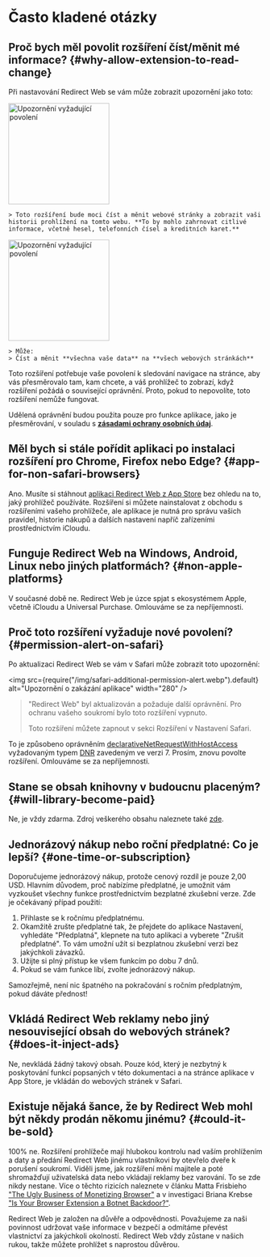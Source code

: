 
# Často kladené otázky

## Proč bych měl povolit rozšíření číst/měnit mé informace? {#why-allow-extension-to-read-change}

Při nastavování Redirect Web se vám může zobrazit upozornění jako toto:

<IfBrowserStore stores='appStore'>
    <Image src={PermissionAlertSafari} alt="Upozornění vyžadující povolení" width="200" margin="0 0 16px 0" hasShadow />

    > Toto rozšíření bude moci číst a měnit webové stránky a zobrazit vaši historii prohlížení na tomto webu. **To by mohlo zahrnovat citlivé informace, včetně hesel, telefonních čísel a kreditních karet.**
</IfBrowserStore>

<IfBrowserStore stores='appStore' includes={false}>
    <Image src={PermissionAlertChrome} alt="Upozornění vyžadující povolení" height="200" hasRoundedCorners hasShadow margin="0 0 16px 0" />

    > Může:
    > Číst a měnit **všechna vaše data** na **všech webových stránkách**
</IfBrowserStore>

Toto rozšíření potřebuje vaše povolení k sledování navigace na stránce, aby vás přesměrovalo tam, kam chcete, a váš prohlížeč to zobrazí, když rozšíření požádá o související oprávnění. Proto, pokud to nepovolíte, toto rozšíření nemůže fungovat.

Udělená oprávnění budou použita pouze pro funkce aplikace, jako je přesměrování, v souladu s **[zásadami ochrany osobních údaj](./privacy-policy)**.

## Měl bych si stále pořídit aplikaci po instalaci rozšíření pro Chrome, Firefox nebo Edge? {#app-for-non-safari-browsers}

Ano. Musíte si stáhnout [aplikaci Redirect Web z App Store](https://apps.apple.com/app/id1571283503) bez ohledu na to, jaký prohlížeč používáte. Rozšíření si můžete nainstalovat z obchodu s rozšířeními vašeho prohlížeče, ale aplikace je nutná pro správu vašich pravidel, historie nákupů a dalších nastavení napříč zařízeními prostřednictvím iCloudu.

## Funguje Redirect Web na Windows, Android, Linux nebo jiných platformách? {#non-apple-platforms}

V současné době ne. Redirect Web je úzce spjat s ekosystémem Apple, včetně iCloudu a Universal Purchase. Omlouváme se za nepříjemnosti.

## Proč toto rozšíření vyžaduje nové povolení? {#permission-alert-on-safari}

Po aktualizaci Redirect Web se vám v Safari může zobrazit toto upozornění:

<img src={require("/img/safari-additional-permission-alert.webp").default} alt="Upozornění o zakázání aplikace" width="280" />

> "Redirect Web" byl aktualizován a požaduje další oprávnění. Pro ochranu vašeho soukromí bylo toto rozšíření vypnuto.
>
> Toto rozšíření můžete zapnout v sekci Rozšíření v Nastavení Safari.

To je způsobeno oprávněním [declarativeNetRequestWithHostAccess](https://developer.apple.com/documentation/safariservices/safari_web_extensions/blocking_content_with_your_safari_web_extension) vyžadovaným typem [DNR](./rule-settings#type) zavedeným ve verzi 7. Prosím, znovu povolte rozšíření. Omlouváme se za nepříjemnosti.

## Stane se obsah knihovny v budoucnu placeným? {#will-library-become-paid}

Ne, je vždy zdarma. Zdroj veškerého obsahu naleznete také [zde](https://github.com/mshibanami/redirect-web/tree/main/library).

## Jednorázový nákup nebo roční předplatné: Co je lepší? {#one-time-or-subscription}

Doporučujeme jednorázový nákup, protože cenový rozdíl je pouze 2,00 USD.
Hlavním důvodem, proč nabízíme předplatné, je umožnit vám vyzkoušet všechny funkce prostřednictvím bezplatné zkušební verze. Zde je očekávaný případ použití:

1. Přihlaste se k ročnímu předplatnému.
2. Okamžitě zrušte předplatné tak, že přejdete do aplikace Nastavení, vyhledáte "Předplatná", klepnete na tuto aplikaci a vyberete "Zrušit předplatné". To vám umožní užít si bezplatnou zkušební verzi bez jakýchkoli závazků.
3. Užijte si plný přístup ke všem funkcím po dobu 7 dnů.
4. Pokud se vám funkce líbí, zvolte jednorázový nákup.

Samozřejmě, není nic špatného na pokračování s ročním předplatným, pokud dáváte přednost!

## Vkládá Redirect Web reklamy nebo jiný nesouvisející obsah do webových stránek? {#does-it-inject-ads}

Ne, nevkládá žádný takový obsah. Pouze kód, který je nezbytný k poskytování funkcí popsaných v této dokumentaci a na stránce aplikace v App Store, je vkládán do webových stránek v Safari.

## Existuje nějaká šance, že by Redirect Web mohl být někdy prodán někomu jinému? {#could-it-be-sold}

100% ne. Rozšíření prohlížeče mají hlubokou kontrolu nad vaším prohlížením a daty a předání Redirect Web jinému vlastníkovi by otevřelo dveře k porušení soukromí. Viděli jsme, jak rozšíření mění majitele a poté shromažďují uživatelská data nebo vkládají reklamy bez varování. To se zde nikdy nestane. Více o těchto rizicích naleznete v článku Matta Frisbieho ["The Ugly Business of Monetizing Browser"](https://mattfrisbie.substack.com/p/the-ugly-business-of-monetizing-browser) a v investigaci Briana Krebse ["Is Your Browser Extension a Botnet Backdoor?"](https://krebsonsecurity.com/2021/03/is-your-browser-extension-a-botnet-backdoor/).

Redirect Web je založen na důvěře a odpovědnosti. Považujeme za naši povinnost udržovat vaše informace v bezpečí a odmítáme převést vlastnictví za jakýchkoli okolností. Redirect Web vždy zůstane v našich rukou, takže můžete prohlížet s naprostou důvěrou.
